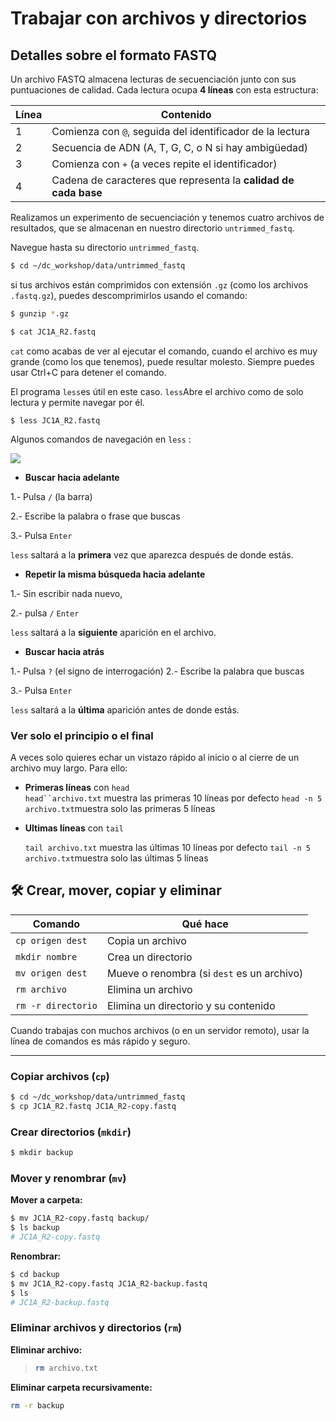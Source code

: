 # **Trabajar con archivos y directorios** 

## Detalles sobre el formato FASTQ

Un archivo FASTQ almacena lecturas de secuenciación junto con sus puntuaciones de calidad. Cada lectura ocupa **4 líneas** con esta estructura:

| Línea | Contenido                                                       |
|-------|-----------------------------------------------------------------|
| 1     | Comienza con `@`, seguida del identificador de la lectura       |
| 2     | Secuencia de ADN (A, T, G, C, o N si hay ambigüedad)            |
| 3     | Comienza con `+` (a veces repite el identificador)              |
| 4     | Cadena de caracteres que representa la **calidad de cada base** |

Realizamos un experimento de secuenciación y tenemos cuatro archivos de resultados, que se almacenan en nuestro directorio `untrimmed_fastq`.

Navegue hasta su directorio `untrimmed_fastq`.

``` bash
$ cd ~/dc_workshop/data/untrimmed_fastq
```

si tus archivos están comprimidos con extensión `.gz` (como los archivos `.fastq.gz`), puedes descomprimirlos usando el comando:

``` bash
$ gunzip *.gz
```

``` bash
$ cat JC1A_R2.fastq
```

`cat` como acabas de ver al ejecutar el comando, cuando el archivo es muy grande (como los que tenemos), puede resultar molesto. Siempre puedes usar Ctrl+C para detener el comando.

El programa `less`es útil en este caso. `less`Abre el archivo como de solo lectura y permite navegar por él.

```         
$ less JC1A_R2.fastq
```

Algunos comandos de navegación en `less` :

![](images/clipboard-1422608726.png)

-   **Buscar hacia adelante**

1.- Pulsa `/` (la barra)

2.- Escribe la palabra o frase que buscas

3.- Pulsa `Enter`

`less` saltará a la **primera** vez que aparezca después de donde estás.

-   **Repetir la misma búsqueda hacia adelante**

1.- Sin escribir nada nuevo,

2.- pulsa `/` `Enter`

`less` saltará a la **siguiente** aparición en el archivo.

-   **Buscar hacia atrás**

1.- Pulsa `?` (el signo de interrogación) 2.- Escribe la palabra que buscas

3.- Pulsa `Enter`

`less` saltará a la **última** aparición antes de donde estás.

### Ver solo el principio o el final

A veces solo quieres echar un vistazo rápido al inicio o al cierre de un archivo muy largo. Para ello:

-   **Primeras líneas** con `head`\
    ``` head``archivo.txt ``` muestra las primeras 10 líneas por defecto `head -n 5 archivo.txt`muestra solo las primeras 5 líneas

-   **Ultimas líneas** con `tail`

    `tail archivo.txt` muestra las últimas 10 líneas por defecto `tail -n 5 archivo.txt`muestra solo las últimas 5 líneas

## 🛠️ **Crear, mover, copiar y eliminar**

| Comando            | Qué hace                                   |
|--------------------|--------------------------------------------|
| `cp origen dest`   | Copia un archivo                           |
| `mkdir nombre`     | Crea un directorio                         |
| `mv origen dest`   | Mueve o renombra (si `dest` es un archivo) |
| `rm archivo`       | Elimina un archivo                         |
| `rm -r directorio` | Elimina un directorio y su contenido       |

Cuando trabajas con muchos archivos (o en un servidor remoto), usar la línea de comandos es más rápido y seguro.

------------------------------------------------------------------------

### Copiar archivos (`cp`)

``` bash
$ cd ~/dc_workshop/data/untrimmed_fastq
$ cp JC1A_R2.fastq JC1A_R2-copy.fastq
```

### Crear directorios (`mkdir`)

``` bash
$ mkdir backup
```

### Mover y renombrar (`mv`)

**Mover a carpeta:**

``` bash
$ mv JC1A_R2-copy.fastq backup/
$ ls backup
# JC1A_R2-copy.fastq
```

**Renombrar:**

``` bash
$ cd backup
$ mv JC1A_R2-copy.fastq JC1A_R2-backup.fastq
$ ls
# JC1A_R2-backup.fastq
```

### Eliminar archivos y directorios (`rm`)

**Eliminar archivo:**

> ``` bash
> rm archivo.txt
> ```

**Eliminar carpeta recursivamente:**

``` bash
rm -r backup
```
